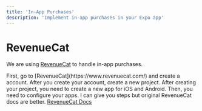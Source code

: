 ```yaml
---
title: 'In-App Purchases'
description: 'Implement in-app purchases in your Expo app'
---
```


# RevenueCat

We are using [RevenueCat](https://www.revenuecat.com/) to handle in-app purchases.

<Steps>
    <Step>
        First, go to [RevenueCat](https://www.revenuecat.com/) and create a account.
    </Step>
    <Step>
        After you create your account, create a new project.
    </Step>
    <Step>
        After creating your project, you need to create a new app for iOS and Android.
    </Step>
    <Step>
        Then, you need to configure your apps.
    </Step>
    <Step>
        <Warning>
            I can give you steps but original RevenueCat docs are better.
        </Warning>
        <a href="https://docs.revenuecat.com/docs/ios-quickstart">RevenueCat Docs</a>
    </Step>
</Steps>
